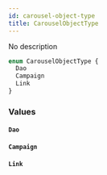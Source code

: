 ```yaml
---
id: carousel-object-type
title: CarouselObjectType
---
```



No description

```graphql
enum CarouselObjectType {
  Dao
  Campaign
  Link
}
```


### Values

#### `Dao` 




#### `Campaign` 




#### `Link` 






